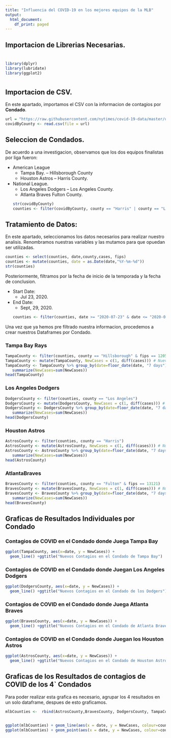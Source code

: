 ```yaml
---
title: "Influencia del COVID-19 en los mejores equipos de la MLB"
output:
  html_document:
    df_print: paged
---
```

## Importacion de Librerias Necesarias.
#
```r
library(dplyr)
library(lubridate)
library(ggplot2)
```
#
## Importacion de CSV.

En este apartado, importamos el CSV con la informacion de contagios por **Condado**.

```r
url = "https://raw.githubusercontent.com/nytimes/covid-19-data/master/us-counties.csv"
covidByCounty <- read.csv(file = url)

```

## Seleccion de Condados.

De acuerdo a una investigacion, observamos que los dos equipos finalistas por liga fueron:

* American League
  * Tampa Bay. -- Hillsborough County
  * Houston Astros -- Harris County.
* National League.
  * Los Angeles Dodgers -- Los Angeles County.
  * Atlanta Braves Fulton County.
```r
str(covidByCounty)
counties <- filter(covidByCounty, county == "Harris" | county == "Los Angeles" | county == "Hillsborough" | county == "Fulton")
```

## Tratamiento de Datos:

En este apartado, seleccionamos los datos necesarios para realizar nuestro analisis. Renombramos nuestras variables y las mutamos para que opuedan ser utilizadas.

```r
counties <- select(counties, date,county,cases, fips)
counties <- mutate(counties, date = as.Date(date,"%Y-%m-%d"))
str(counties)
```

Posteriormente, filtramos por la fecha de inicio de la temporada y la fecha de conclusion.

* Start Date:
  * Jul 23, 2020.
* End Date:
  * Sept, 29, 2020.
```r
counties <- filter(counties, date >= "2020-07-23" & date <= "2020-09-29")
```

Una vez que ya hemos pre filtrado nuestra informacion, procedemos a crear nuestros Dataframes por Condado.

### Tampa Bay Rays

```r
TampaCounty <- filter(counties, county == "Hillsborough" & fips == 12057)
TampaCounty <- mutate(TampaCounty, NewCases = c(1, diff(cases))) # Nuevos infectados por día
TampaCounty <- TampaCounty %>% group_by(date=floor_date(date, "7 days"),county,) %>%
   summarize(NewCases=sum(NewCases))
head(TampaCounty)
```

### Los Angeles Dodgers

```r
DodgersCounty <- filter(counties, county == "Los Angeles")
DodgersCounty <- mutate(DodgersCounty, NewCases = c(1, diff(cases))) # Nuevos infectados por día
DodgersCounty <- DodgersCounty %>% group_by(date=floor_date(date, "7 days"),county,) %>%
   summarize(NewCases=sum(NewCases))
head(DodgersCounty)
```

### Houston Astros

```r
AstrosCounty <- filter(counties, county == "Harris")
AstrosCounty <- mutate(AstrosCounty, NewCases = c(1, diff(cases))) # Nuevos infectados por día
AstrosCounty <- AstrosCounty %>% group_by(date=floor_date(date, "7 days"),county,) %>%
   summarize(NewCases=sum(NewCases))
head(AstrosCounty)
```

### AtlantaBraves
```r
BravesCounty <- filter(counties, county == "Fulton" & fips == 13121)
BravesCounty <- mutate(BravesCounty, NewCases = c(1, diff(cases))) # Nuevos infectados por día
BravesCounty <- BravesCounty %>% group_by(date=floor_date(date, "7 days"),county,) %>%
   summarize(NewCases=sum(NewCases))
head(BravesCounty)
```

## Graficas de Resultados Individuales por Condado
### Contagios de COVID en el Condado donde Juega Tampa Bay
```r
ggplot(TampaCounty, aes(x=date, y = NewCases)) + 
  geom_line() +ggtitle("Nuevos Contagios en el Condado de Tampa Bay")
```
### Contagios de COVID en el Condado donde Juegan Los Angeles Dodgers
```r
ggplot(DodgersCounty, aes(x=date, y = NewCases)) + 
  geom_line() +ggtitle("Nuevos Contagios en el Condado de los Dodgers")
```


### Contagios de COVID en el Condado donde Juega Atlanta Braves
```r
ggplot(BravesCounty, aes(x=date, y = NewCases)) + 
  geom_line() +ggtitle("Nuevos Contagios en el Condado de Atlanta Braves")
```

### Contagios de COVID en el Condado donde Juegan los Houston Astros
```r
ggplot(AstrosCounty, aes(x=date, y = NewCases)) + 
  geom_line() +ggtitle("Nuevos Contagios en el Condado de Houston Astros")
```
## Graficas de los Resultados de contagios de COVID de los 4` Condados
Para poder realizar esta grafica es necesario, agrupar los 4 resultados en un solo dataframe, despues de esto graficamos.
```r
mlbCounties <-  rbind(AstrosCounty,BravesCounty, DodgersCounty, TampaCounty)


ggplot(mlbCounties) + geom_line(aes(x = date, y = NewCases, colour=county))
ggplot(mlbCounties) + geom_point(aes(x = date, y = NewCases, colour=county))
```
